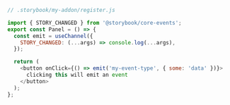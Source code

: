 ```js
// .storybook/my-addon/register.js

import { STORY_CHANGED } from '@storybook/core-events';
export const Panel = () => {
  const emit = useChannel({
    STORY_CHANGED: (...args) => console.log(...args),
  });

  return (
    <button onClick={() => emit('my-event-type', { some: 'data' })}>
      clicking this will emit an event
    </button>
  );
};
```